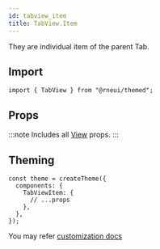 ```yaml
---
id: tabview_item
title: TabView.Item
---
```



<IconsStyle />

They are individual item of the parent Tab.

## Import

```tsx
import { TabView } from "@rneui/themed";
```

## Props

:::note
Includes all [View](https://reactnative.dev/docs/view#props) props.
:::

## Theming

```tsx
const theme = createTheme({
  components: {
    TabViewItem: {
      // ...props
    },
  },
});
```

You may refer [customization docs](../customization)
